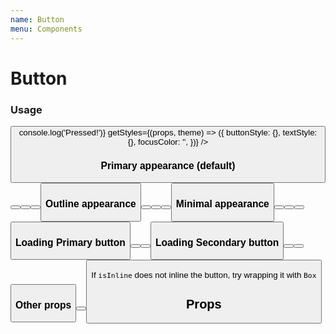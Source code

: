 ```yaml
---
name: Button
menu: Components
---
```



# Button

### Usage

<Playground>
  <Button
    color="primary"
    appearance="primary"
    size="large"
    isLoading={false}
    isActive={false}
    isDisabled={false}
    isInline={false}
    iconBefore={null}
    iconAfter={null}
    iconLoading={null}
    title="Usage"
    onPress={() => console.log('Pressed!')}
    getStyles={(props, theme) => ({
      buttonStyle: {},
      textStyle: {},
      focusColor: '',
    })}
  />
</Playground>

### Primary appearance (default)

<Playground>
  <Button color="default" title="Default" />
  <Button color="primary" title="Primary" />
  <Button color="secondary" title="Secondary" />
  <Button color="danger" title="Danger" />
</Playground>

### Outline appearance

<Playground>
  <Button appearance="outline" color="default" title="Default" />
  <Button appearance="outline" color="primary" title="Primary" />
  <Button appearance="outline" color="secondary" title="Secondary" />
  <Button appearance="outline" color="danger" title="Danger" />
</Playground>

### Minimal appearance

<Playground>
  <Button appearance="minimal" color="default" title="Default" />
  <Button appearance="minimal" color="primary" title="Primary" />
  <Button appearance="minimal" color="secondary" title="Secondary" />
  <Button appearance="minimal" color="danger" title="Danger" />
</Playground>

### Loading Primary button

<Playground>
  <Button isLoading appearance="primary" color="primary" title="Default" />
  <Button isLoading appearance="outline" color="primary" title="Primary" />
  <Button isLoading appearance="minimal" color="primary" title="Secondary" />
</Playground>

### Loading Secondary button

<Playground>
  <Button isLoading appearance="primary" color="secondary" title="Default" />
  <Button isLoading appearance="outline" color="secondary" title="Primary" />
  <Button isLoading appearance="minimal" color="secondary" title="Secondary" />
</Playground>

### Other props

<Playground>
  <Box>
    <Button isInline color="primary" title="Inline" />
    <Button isDisabled color="primary" title="Disabled" />
  </Box>
</Playground>

If `isInline` does not inline the button, try wrapping it with `Box`

## Props

<PropsTable of={Button} />
